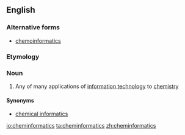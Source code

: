 ==English==
{{wikipedia}}
===Alternative forms===
* [[chemoinformatics]]
===Etymology===
{{prefix|chemo|alt1=chem-|informatics}}

===Noun===
{{en-noun|-}}

# {{context|chemistry|computing|lang=en}} Any of many applications of [[information technology]] to [[chemistry]]

====Synonyms====
* [[chemical informatics]]

[[io:cheminformatics]]
[[ta:cheminformatics]]
[[zh:cheminformatics]]